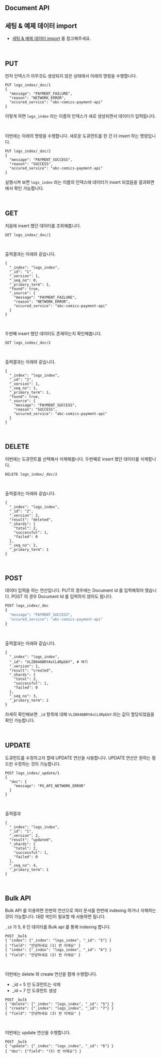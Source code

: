 ## Document API

## 세팅 & 예제 데이터 import
- [세팅 & 예제 데이터 import](/elasticsearch/settings-and-import-example-data) 를 참고해주세요.
<br/>


## PUT

먼저 인덱스가 아무것도 생성되지 않은 상태에서 아래의 명령을 수행합니다.

```plain
PUT logs_index/_doc/1
{
  "message": "PAYMENT_FAILURE",
  "reason": "NETWORK_ERROR",
  "occured_service": "abc-comics-payment-api"
}
```

이렇게 하면 `logs_index` 라는 이름의 인덱스가 새로 생성되면서 데이터가 입력됩니다.

<br/>



이번에는 아래의 명령을 수행합니다. 새로운 도큐먼트를 한 건 더 insert 하는 명령입니다.

```plain
PUT logs_index/_doc/2
{
  "message": "PAYMENT_SUCCESS",
  "reason": "SUCCESS",
  "occured_service": "abc-comics-payment-api"
}
```

실행시켜 보면 `logs_index` 라는 이름의 인덱스에 데이터가 insert 되었음을 결과화면에서 확인 가능합니다.

<br/>



## GET

처음에 insert 했던 데이터를 조회해봅니다.

```plain
GET logs_index/_doc/1
```

<br/>

출력결과는 아래와 같습니다.

```plain
{
  "_index": "logs_index",
  "_id": "1",
  "_version": 1,
  "_seq_no": 0,
  "_primary_term": 1,
  "found": true,
  "_source": {
    "message": "PAYMENT_FAILURE",
    "reason": "NETWORK_ERROR",
    "occured_service": "abc-comics-payment-api"
  }
}
```

<br/>



두번째 insert 했던 데이터도 존재하는지 확인해봅니다.

```plain
GET logs_index/_doc/2
```

<br/>

출력결과는 아래와 같습니다.

```plain
{
  "_index": "logs_index",
  "_id": "2",
  "_version": 1,
  "_seq_no": 1,
  "_primary_term": 1,
  "found": true,
  "_source": {
    "message": "PAYMENT_SUCCESS",
    "reason": "SUCCESS",
    "occured_service": "abc-comics-payment-api"
  }
}
```

<br/>



## DELETE

이번에는 도큐먼트를 선택해서 삭제해봅니다. 두번째로 insert 했던 데이터를 삭제합니다.

```plain
DELETE logs_index/_doc/2
```

<br/>



출력결과는 아래와 같습니다.

```plain
{
  "_index": "logs_index",
  "_id": "2",
  "_version": 2,
  "result": "deleted",
  "_shards": {
    "total": 2,
    "successful": 1,
    "failed": 0
  },
  "_seq_no": 2,
  "_primary_term": 1
}
```

<br/>



## POST

데이터 입력을 하는 연산입니다. PUT의 경우에는 Document id 를 입력해줘야 했습니다. POST 의 경우 Document Id 를 입력하지 않아도 됩니다.<br/>

```bash
POST logs_index/_doc
{
  "message": "PAYMENT_SUCCESS",
  "occured_service": "abc-comics-payment-api"
}
```

<br/>



출력결과는 아래와 같습니다.

```plain
{
  "_index": "logs_index",
  "_id": "VLZ8048BRYAsCL4RpbbY", # 여기 
  "_version": 1,
  "result": "created",
  "_shards": {
    "total": 2,
    "successful": 1,
    "failed": 0
  },
  "_seq_no": 3,
  "_primary_term": 1
}
```

자세히 확인해보면 `_id` 항목에 대해 `VLZ8048BRYAsCL4RpbbY` 라는 값이 할당되었음을 확인 가능합니다.<br/>

<br/>



## UPDATE

도큐먼트를 수정하고자 할때 UPDATE 연산을 사용합니다. UPDATE 연산은 원하는 필드만 수정하는 것이 가능합니다.

```plain
POST logs_index/_update/1
{
  "doc": {
    "message": "PG_API_NETWORK_ERROR"
  }
}
```

<br/>

출력결과

```plain
{
  "_index": "logs_index",
  "_id": "1",
  "_version": 2,
  "result": "updated",
  "_shards": {
    "total": 2,
    "successful": 1,
    "failed": 0
  },
  "_seq_no": 4,
  "_primary_term": 1
}
```

<br/>



## Bulk API 

Bulk API 를 이용하면 한번의 연산으로 여러 문서를 한번에 indexing 하거나 삭제하는 것이 가능합니다. 대량 색인이 필요할 때 사용하면 됩니다.

`_id` 가 5, 6 인 데이터를 Bulk api 를 통해 indexing 합니다.

```plain
POST _bulk
{ "index": {"_index": "logs_index", "_id": "5"} }
{ "field": "안녕하세요 (1) 번 이에요" }
{ "index": {"_index": "logs_index", "_id": "6"} }
{ "field": "안녕하세요 (2) 번 이에요" }
```

<br/>



이번에는 delete 와 create 연산을 함께 수행합니다.

- \_id = 5 인 도큐먼트는 삭제
- \_id = 7 인 도큐먼트 생성

```plain
POST _bulk
{ "delete": {"_index": "logs_index", "_id": "5"} }
{ "create": {"_index": "logs_index", "_id": "7"} }
{ "field": "안녕하세요 (3) 번 이에요" }
```

<br/>



이번에는 update 연산을 수행합니다.

```plain
POST _bulk
{ "update": {"_index": "logs_index", "_id": "6"} }
{ "doc": {"field": "(5) 번 이에요"} }
```

<br/>

























